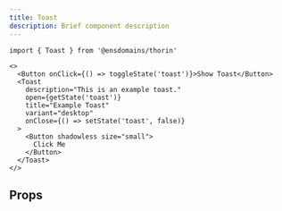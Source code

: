 ```yaml
---
title: Toast
description: Brief component description
---
```


```tsx
import { Toast } from '@ensdomains/thorin'
```

```tsx live=true expand=true
<>
  <Button onClick={() => toggleState('toast')}>Show Toast</Button>
  <Toast
    description="This is an example toast."
    open={getState('toast')}
    title="Example Toast"
    variant="desktop"
    onClose={() => setState('toast', false)}
  >
    <Button shadowless size="small">
      Click Me
    </Button>
  </Toast>
</>
```

## Props

<PropsTable sourceLink={sourceLink} types={types} />
